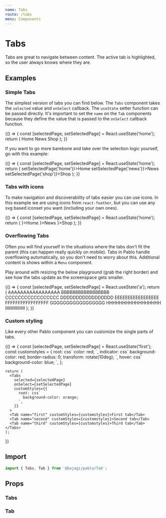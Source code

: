 ```yaml
---
name: Tabs
route: /tabs
menu: Components
---
```



# Tabs

Tabs are great to navigate between content. The active tab is highlighted, so the user always knows where they are.

## Examples

### Simple Tabs

The simplest version of tabs you can find below. The `Tabs` component takes the `selected` value and `onSelect` callback.
The `useState` setter function can be passed directly. It's important to set the `name` on the `Tab` components because
they define the value that is passed to the `onSelect` callback function.

<Playground>
  {() => {
    const [selectedPage, setSelectedPage] = React.useState('home');
    return (
      <Tabs selected={selectedPage} onSelect={setSelectedPage}>
        <Tab name="home">Home</Tab>
        <Tab name="news">News</Tab>
        <Tab name="shop">Shop</Tab>
      </Tabs>
    );
  }}
</Playground>

If you want to go more barebone and take over the selection logic yourself, go with this example:

<Playground>
  {() => {
    const [selectedPage, setSelectedPage] = React.useState('home');
    return (
      <Tabs>
        <Tab name="home" selected={selectedPage==='home'} onClick={() => setSelectedPage('home')}>Home</Tab>
        <Tab name="news" selected={selectedPage==='news'} onClick={() => setSelectedPage('news')}>News</Tab>
        <Tab name="shop" selected={selectedPage==='shop'} onClick={() => setSelectedPage('shop')}>Shop</Tab>
      </Tabs>
    );
  }}
</Playground>

### Tabs with icons

To make navigation and discoverability of tabs easier you can use icons. 
In this example we are using icons from `react-feather`, but you can use any svg based iconset you want 
(including your own ones).

<Playground>
  {() => {
    const [selectedPage, setSelectedPage] = React.useState('home');
    return (
      <Tabs selected={selectedPage} onSelect={setSelectedPage}>
        <Tab name="home" icon={<Home size={16} />}>Home</Tab>
        <Tab name="news" icon={<BookOpen size={16} />}>News</Tab>
        <Tab name="shop" icon={<ShoppingCart size={16} />}>Shop</Tab>
      </Tabs>
    );
  }}
</Playground>

### Overflowing Tabs

Often you will find yourself in the situations where the tabs don't fit the parent (this can happen really quickly on mobile).
Tabs in Pablo handle overflowing automatically, so you don't need to worry about this. Additional content is shows within a `Menu` component.

Play around with resizing the below playground (grab the right border) and see how the tabs update as the screenspace gets smaller.

<Playground>
  {() => {
    const [selectedPage, setSelectedPage] = React.useState('a');
    return (
      <Tabs selected={selectedPage} onSelect={setSelectedPage}>
        <Tab name="a">AAAAAAAAAAAAAAAAA</Tab>
        <Tab name="b">BBBBBBBBBBBBBBBBB</Tab>
        <Tab name="c">CCCCCCCCCCCCCCCCC</Tab>
        <Tab name="d">DDDDDDDDDDDDDDDDD</Tab>
        <Tab name="e">EEEEEEEEEEEEEEEEE</Tab>
        <Tab name="f">FFFFFFFFFFFFFFFFF</Tab>
        <Tab name="g">GGGGGGGGGGGGGGGGG</Tab>
        <Tab name="h">HHHHHHHHHHHHHHHHH</Tab>
        <Tab name="i">IIIIIIIIIIIIIIIII</Tab>
      </Tabs>
    );
  }}
</Playground>

### Custom styling

Like every other Pablo component you can customize the single parts of tabs.

<Playground>
  {() => {
    const [selectedPage, setSelectedPage] = React.useState('first');
    const customstyles = {
          root: css`
            color: red;
          `,
          indicator: css`
            background-color: red;
            border-radius: 0;
            transform: rotate(10deg);
          `,
          hover: css`
            background-color: blue;
          `,
        };
    
    return (
      <Tabs
        selected={selectedPage}
        onSelect={setSelectedPage}
        customStyles={{
          root: css`
            background-color: orange;
          `,
        }}
      >
      <Tab name="first" customStyles={customstyles}>First tab</Tab>
      <Tab name="second" customStyles={customstyles}>Second tab</Tab>
      <Tab name="third" customStyles={customstyles}>Third tab</Tab>
    </Tabs>
    );
  }}
</Playground>

## Import

```js
import { Tabs, Tab } from '@bojagi/pablo/Tab';
```

## Props

### Tabs
<Props of={Tabs} />

### Tab
<Props of={Tab} />
